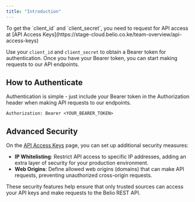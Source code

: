 ```yaml
---
title: "Introduction"
---
```


<Note>
  To get the `client_id` and `client_secret`, you need to request for API access
  at [API Access
  Keys](https://stage-cloud.belio.co.ke/team-overview/api-access-keys)
</Note>

Use your `client_id` and `client_secret` to obtain a Bearer token for authentication.
Once you have your Bearer token, you can start making requests to our API endpoints.

## How to Authenticate

Authentication is simple - just include your Bearer token in the Authorization header when making API requests to our endpoints.

```http
Authorization: Bearer <YOUR_BEARER_TOKEN>
```

## Advanced Security

On the [API Access Keys](https://stage-cloud.belio.co.ke/team-overview/api-access-keys) page, you can set up additional security measures:

- **IP Whitelisting**: Restrict API access to specific IP addresses, adding an extra layer of security for your production environment.
- **Web Origins**: Define allowed web origins (domains) that can make API requests, preventing unauthorized cross-origin requests.

These security features help ensure that only trusted sources can access your API keys and make requests to the Belio REST API.
